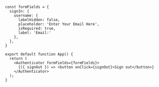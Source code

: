 ```tsx{3-10, 17}

const formFields = {
  signIn: {
    username: {
      labelHidden: false,
      placeholder: 'Enter Your Email Here',
      isRequired: true,
      label: 'Email:'
    },
  },
}

export default function App() {
  return (
    <Authenticator formFields={formFields}>
      {({ signOut }) => <button onClick={signOut}>Sign out</button>}
    </Authenticator>
  );
}
```

